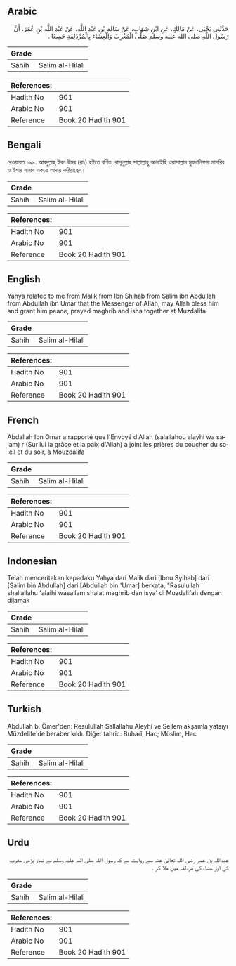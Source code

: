 ## Arabic


<div dir="rtl" lang="ar" style={{fontSize:'larger',backgroundColor:'#f8f9fa',padding:20}}>
حَدَّثَنِي يَحْيَى، عَنْ مَالِكٍ، عَنِ ابْنِ شِهَابٍ، عَنْ سَالِمِ بْنِ عَبْدِ اللَّهِ، عَنْ عَبْدِ اللَّهِ بْنِ عُمَرَ، أَنَّ رَسُولَ اللَّهِ صلى الله عليه وسلم صَلَّى الْمَغْرِبَ وَالْعِشَاءَ بِالْمُزْدَلِفَةِ جَمِيعًا ‏.‏
</div>
<div style={{backgroundColor:'#f8f9fa',padding:20, marginBottom: 10}}><table> <thead> <tr> <th>Grade</th> <th></th> </tr> </thead> <tbody> <tr><td>Sahih</td><td>Salim al-Hilali</td></tr></tbody></table><table> <thead> <tr> <th>References:</th> <th></th> </tr> </thead> <tbody><tr><td>Hadith No</td><td>901</td></tr><tr><td>Arabic No</td><td>901</td></tr><tr><td>Reference</td><td>Book 20 Hadith 901</td></tr></tbody></table></div>

## Bengali


<div dir="ltr" lang="bn" style={{fontSize:'larger',backgroundColor:'#f8f9fa',padding:20}}>
রেওয়ায়ত ১৯৯. আবদুল্লাহ্ ইবন উমর (রাঃ) হইতে বর্ণিত, রাসূলুল্লাহ সাল্লাল্লাহু আলাইহি ওয়াসাল্লাম মুযদালিফায় মাগরিব ও ইশার নামায একত্রে আদায় করিয়াছেন।
</div>
<div style={{backgroundColor:'#f8f9fa',padding:20, marginBottom: 10}}><table> <thead> <tr> <th>Grade</th> <th></th> </tr> </thead> <tbody> <tr><td>Sahih</td><td>Salim al-Hilali</td></tr></tbody></table><table> <thead> <tr> <th>References:</th> <th></th> </tr> </thead> <tbody><tr><td>Hadith No</td><td>901</td></tr><tr><td>Arabic No</td><td>901</td></tr><tr><td>Reference</td><td>Book 20 Hadith 901</td></tr></tbody></table></div>

## English


<div dir="ltr" lang="en" style={{fontSize:'larger',backgroundColor:'#f8f9fa',padding:20}}>
Yahya related to me from Malik from Ibn Shihab from Salim ibn Abdullah from Abdullah ibn Umar that the Messenger of Allah, may Allah bless him and grant him peace, prayed maghrib and isha together at Muzdalifa
</div>
<div style={{backgroundColor:'#f8f9fa',padding:20, marginBottom: 10}}><table> <thead> <tr> <th>Grade</th> <th></th> </tr> </thead> <tbody> <tr><td>Sahih</td><td>Salim al-Hilali</td></tr></tbody></table><table> <thead> <tr> <th>References:</th> <th></th> </tr> </thead> <tbody><tr><td>Hadith No</td><td>901</td></tr><tr><td>Arabic No</td><td>901</td></tr><tr><td>Reference</td><td>Book 20 Hadith 901</td></tr></tbody></table></div>

## French


<div dir="ltr" lang="fr" style={{fontSize:'larger',backgroundColor:'#f8f9fa',padding:20}}>
Abdallah Ibn Omar a rapporté que l'Envoyé d'Allah (salallahou alayhi wa salam) r (Sur lui la grâce et la paix d'Allah) a joint les prières du coucher du soleil et du soir, à Mouzdalifa
</div>
<div style={{backgroundColor:'#f8f9fa',padding:20, marginBottom: 10}}><table> <thead> <tr> <th>Grade</th> <th></th> </tr> </thead> <tbody> <tr><td>Sahih</td><td>Salim al-Hilali</td></tr></tbody></table><table> <thead> <tr> <th>References:</th> <th></th> </tr> </thead> <tbody><tr><td>Hadith No</td><td>901</td></tr><tr><td>Arabic No</td><td>901</td></tr><tr><td>Reference</td><td>Book 20 Hadith 901</td></tr></tbody></table></div>

## Indonesian


<div dir="ltr" lang="id" style={{fontSize:'larger',backgroundColor:'#f8f9fa',padding:20}}>
Telah menceritakan kepadaku Yahya dari Malik dari [Ibnu Syihab] dari [Salim bin Abdullah] dari [Abdullah bin 'Umar] berkata, "Rasulullah shallallahu 'alaihi wasallam shalat maghrib dan isya' di Muzdalifah dengan dijamak
</div>
<div style={{backgroundColor:'#f8f9fa',padding:20, marginBottom: 10}}><table> <thead> <tr> <th>Grade</th> <th></th> </tr> </thead> <tbody> <tr><td>Sahih</td><td>Salim al-Hilali</td></tr></tbody></table><table> <thead> <tr> <th>References:</th> <th></th> </tr> </thead> <tbody><tr><td>Hadith No</td><td>901</td></tr><tr><td>Arabic No</td><td>901</td></tr><tr><td>Reference</td><td>Book 20 Hadith 901</td></tr></tbody></table></div>

## Turkish


<div dir="ltr" lang="tr" style={{fontSize:'larger',backgroundColor:'#f8f9fa',padding:20}}>
Abdullah b. Ömer'den: Resulullah Sallallahu Aleyhi ve Sellem akşamla yatsıyı Müzdelife'de beraber kıldı. Diğer tahric: Buharî, Hac; Müslim, Hac
</div>
<div style={{backgroundColor:'#f8f9fa',padding:20, marginBottom: 10}}><table> <thead> <tr> <th>Grade</th> <th></th> </tr> </thead> <tbody> <tr><td>Sahih</td><td>Salim al-Hilali</td></tr></tbody></table><table> <thead> <tr> <th>References:</th> <th></th> </tr> </thead> <tbody><tr><td>Hadith No</td><td>901</td></tr><tr><td>Arabic No</td><td>901</td></tr><tr><td>Reference</td><td>Book 20 Hadith 901</td></tr></tbody></table></div>

## Urdu


<div dir="rtl" lang="ur" style={{fontSize:'larger',backgroundColor:'#f8f9fa',padding:20}}>
عبداللہ بن عمر رضی اللہ تعالیٰ عنہ سے روایت ہے کہ رسول اللہ صلی اللہ علیہ وسلم نے نماز پڑھی مغرب کی اور عشاء کی مزدلفہ میں ملا کر ۔
</div>
<div style={{backgroundColor:'#f8f9fa',padding:20, marginBottom: 10}}><table> <thead> <tr> <th>Grade</th> <th></th> </tr> </thead> <tbody> <tr><td>Sahih</td><td>Salim al-Hilali</td></tr></tbody></table><table> <thead> <tr> <th>References:</th> <th></th> </tr> </thead> <tbody><tr><td>Hadith No</td><td>901</td></tr><tr><td>Arabic No</td><td>901</td></tr><tr><td>Reference</td><td>Book 20 Hadith 901</td></tr></tbody></table></div>